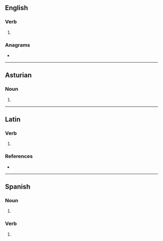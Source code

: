 {{also|condonés}}
==English==

===Verb===
{{head|en|verb form}}

# {{en-third-person singular of|condone}}

===Anagrams===
* {{anagrams|en|a=cdennoos|endocons}}

----

==Asturian==

===Noun===
{{head|ast|noun form|g=m-p}}

# {{plural of|ast|condón}}

----

==Latin==

===Verb===
{{la-verb-form|condōnēs}}

# {{inflection of|la|condōnō||2|s|pres|actv|subj}}

===References===
* {{R:du Cange}}

----

==Spanish==

===Noun===
{{head|es|noun form|g=m-p}}

# {{plural of|es|condón}}

===Verb===
{{head|es|verb form}}

# {{es-verb form of|condonar}}